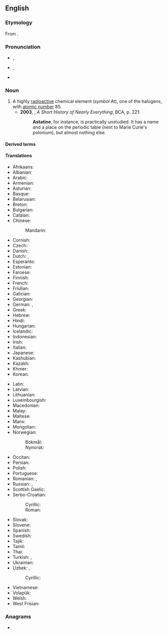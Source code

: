==English==
{{wikipedia}}
{{elements|en|At|polonium|Po|radon|Rn}}

===Etymology===
From {{der|en|grc|ἄστατος||unstable}} {{suffix|en||ine}}.

===Pronunciation===
* {{a|UK}} {{enPR|asʹtətēn}}, {{IPA|en|/ˈastətiːn/}}
* {{a|US}} {{enPR|ăs'tətēn}}, {{IPA|en|/ˈæstəˌtin/}}
* {{audio|en|en-us-astatine.ogg|Audio (US)}}

===Noun===
{{en-noun|~}}

# A highly [[radioactive]] chemical element (''symbol'' At), one of the halogens, with [[atomic number]] 85.
#* '''2003''', {{w|Bill Bryson}}, ''A Short History of Nearly Everything'', BCA, p. 221:
#*: '''Astatine''', for instance, is practically unstudied. It has a name and a place on the periodic table (next to Marie Curie's polonium), but almost nothing else.
#: {{syn|en|alabamine|q1=proposed name|anglo-helvetium|q2=formerly}}

====Derived terms====
{{col2|en
|astatane
|astatide
|eka-astatine
}}

====Translations====
{{trans-top|the chemical element}}
* Afrikaans: {{t+|af|astaat}}
* Albanian: {{t|sq|astat|?}}
* Arabic: {{t|ar|أَسْتَاتِين|m}}
* Armenian: {{t|hy|աստատ}}
* Asturian: {{t|ast|astatu|m}}
* Basque: {{t|eu|astatoa}}
* Belarusian: {{t|be|аста́т|m}}
* Breton: {{t|br|astat|?}}
* Bulgarian: {{t|bg|астати́н|m}}
* Catalan: {{t+|ca|àstat|m}}
* Chinese:
*: Mandarin: {{t+|cmn|砹|tr=ài}}
* Cornish: {{t|kw|astatyn|?}}
* Czech: {{t+|cs|astat|m}}
* Danish: {{t+|da|astat|n}}
* Dutch: {{t+|nl|astatium|n}}, {{t+|nl|astaat|n}}
* Esperanto: {{t+|eo|astato}}
* Estonian: {{t+|et|astaat}}
* Faroese: {{t|fo|astatan|n}}
* Finnish: {{t+|fi|astatiini}}
* French: {{t+|fr|astate|m}}
* Friulian: {{t|fur|astat|?}}
* Galician: {{t|gl|ástato|m}}
* Georgian: {{t|ka|ასტატი}}
* German: {{t+|de|Astat|n}}, {{t|de|Astatin|n}}
* Greek: {{t+|el|άστατο|n}}
* Hebrew: {{t+|he|אסטטין|m|tr=astatín}}
* Hindi: {{t|hi|लावणी|?}}
* Hungarian: {{t+|hu|asztácium}}
* Icelandic: {{t+|is|astat|n}}
* Indonesian: {{t+|id|astatin}}
* Irish: {{t|ga|astaitín|m}}
* Italian: {{t+|it|astato|m}}
* Japanese: {{t+|ja|アスタチン|tr=asutachin}}
* Kashubian: {{t|csb|astat|?}}
* Kazakh: {{t|kk|астатин}}
* Khmer: {{t|km|អាស្តាត}}
* Korean: {{t+|ko|아스타틴}}
{{trans-mid}}
* Latin: {{t+|la|astatium|n}}
* Latvian: {{t|lv|astats|m}}
* Lithuanian: {{t+|lt|astatinas|m}}
* Luxembourgish: {{t|lb|Astat|?}}
* Macedonian: {{t|mk|аста́т|m}}
* Malay: {{t|ms|astatin}}
* Maltese: {{t|mt|astatin|?}}
* Manx: {{t|gv|astaçheen|?}}
* Mongolian: {{t|mn|астат}}
* Norwegian:
*: Bokmål: {{t+|nb|astat|n}}
*: Nynorsk: {{t+|nn|astat|n}}
* Occitan: {{t|oc|astat|m}}
* Persian: {{t|fa|استاتین|tr=astâtin}}
* Polish: {{t+|pl|astat|m}}
* Portuguese: {{t+|pt|astato|m}}
* Romanian: {{t+|ro|astatin|n}}, {{t+|ro|astatiniu|n}}
* Russian: {{t+|ru|аста́т|m}}, {{t+|ru|астати́н|m}}
* Scottish Gaelic: {{t|gd|astatain|f}}
* Serbo-Croatian:
*: Cyrillic: {{t|sh|а̀ста̄т|m}}
*: Roman: {{t+|sh|àstāt|m}}
* Slovak: {{t|sk|astat|m}}
* Slovene: {{t+|sl|astat|m}}
* Spanish: {{t+|es|astato|m}}
* Swedish: {{t+|sv|astat|n}}
* Tajik: {{t|tg|астат}}
* Tamil: {{t|ta|அஸ்தாதைன்}}
* Thai: {{t|th|แอสทาทีน}}
* Turkish: {{t+|tr|astat}}, {{t|tr|asatatin}}
* Ukrainian: {{t|uk|аста́т|m}}
* Uzbek: {{t|uz|astat}}, {{t|uz|astatin}}
*: Cyrillic: {{t|uz|астат}}
* Vietnamese: {{t|vi|astatin}}
* Volapük: {{t|vo|lastatin}}
* Welsh: {{t+|cy|astatin|m}}
* West Frisian: {{t|fy|astaat|?}}
{{trans-bottom}}

===Anagrams===
* {{anagrams|en|a=aaeinstt|Satanite|Tánaiste|in a state|sanitate}}